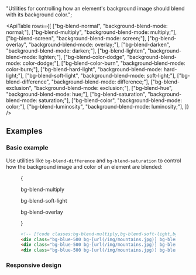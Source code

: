 

  "Utilities for controlling how an element's background image should blend with its background color.";

<ApiTable
  rows={[
    ["bg-blend-normal", "background-blend-mode: normal;"],
    ["bg-blend-multiply", "background-blend-mode: multiply;"],
    ["bg-blend-screen", "background-blend-mode: screen;"],
    ["bg-blend-overlay", "background-blend-mode: overlay;"],
    ["bg-blend-darken", "background-blend-mode: darken;"],
    ["bg-blend-lighten", "background-blend-mode: lighten;"],
    ["bg-blend-color-dodge", "background-blend-mode: color-dodge;"],
    ["bg-blend-color-burn", "background-blend-mode: color-burn;"],
    ["bg-blend-hard-light", "background-blend-mode: hard-light;"],
    ["bg-blend-soft-light", "background-blend-mode: soft-light;"],
    ["bg-blend-difference", "background-blend-mode: difference;"],
    ["bg-blend-exclusion", "background-blend-mode: exclusion;"],
    ["bg-blend-hue", "background-blend-mode: hue;"],
    ["bg-blend-saturation", "background-blend-mode: saturation;"],
    ["bg-blend-color", "background-blend-mode: color;"],
    ["bg-blend-luminosity", "background-blend-mode: luminosity;"],
  ]}
/>

## Examples

### Basic example

Use utilities like `bg-blend-difference` and `bg-blend-saturation` to control how the background image and color of an element are blended:

<Figure>

<Example>
  {
    <div className="flex flex-col items-center justify-between gap-y-6 px-1 sm:flex-row md:px-4">
      <div className="flex shrink-0 flex-col items-center">
        <p className="mb-3 text-center font-mono text-xs font-medium text-gray-500 dark:text-gray-400">
          bg-blend-multiply
        </p>
        <div className="size-24 bg-blue-500 bg-[url(https://images.unsplash.com/photo-1554629947-334ff61d85dc?ixid=MnwxMjA3fDB8MHxwaG90by1wYWdlfHx8fGVufDB8fHx8&ixlib=rb-1.2.1&auto=format&fit=crop&w=1000&h=1000&q=80)] bg-cover bg-center bg-no-repeat bg-blend-multiply md:size-32"></div>
      </div>
      <div className="flex shrink-0 flex-col items-center">
        <p className="mb-3 text-center font-mono text-xs font-medium text-gray-500 dark:text-gray-400">
          bg-blend-soft-light
        </p>
        <div className="size-24 bg-blue-500 bg-[url(https://images.unsplash.com/photo-1554629947-334ff61d85dc?ixid=MnwxMjA3fDB8MHxwaG90by1wYWdlfHx8fGVufDB8fHx8&ixlib=rb-1.2.1&auto=format&fit=crop&w=1000&h=1000&q=80)] bg-cover bg-center bg-no-repeat bg-blend-soft-light md:size-32"></div>
      </div>
      <div className="flex shrink-0 flex-col items-center">
        <p className="mb-3 text-center font-mono text-xs font-medium text-gray-500 dark:text-gray-400">
          bg-blend-overlay
        </p>
        <div className="size-24 bg-blue-500 bg-[url(https://images.unsplash.com/photo-1554629947-334ff61d85dc?ixid=MnwxMjA3fDB8MHxwaG90by1wYWdlfHx8fGVufDB8fHx8&ixlib=rb-1.2.1&auto=format&fit=crop&w=1000&h=1000&q=80)] bg-cover bg-center bg-no-repeat bg-blend-overlay md:size-32"></div>
      </div>
    </div>
  }
</Example>

```html
<!-- [!code classes:bg-blend-multiply,bg-blend-soft-light,bg-blend-overlay] -->
<div class="bg-blue-500 bg-[url(/img/mountains.jpg)] bg-blend-multiply ..."></div>
<div class="bg-blue-500 bg-[url(/img/mountains.jpg)] bg-blend-soft-light ..."></div>
<div class="bg-blue-500 bg-[url(/img/mountains.jpg)] bg-blend-overlay ..."></div>
```

</Figure>

### Responsive design

<ResponsiveDesign
  property="background-blend-mode"
  defaultClass="bg-blue-500 bg-[url(/img/mountains.jpg)] bg-blend-lighten"
  featuredClass="bg-blend-darken"
/>



